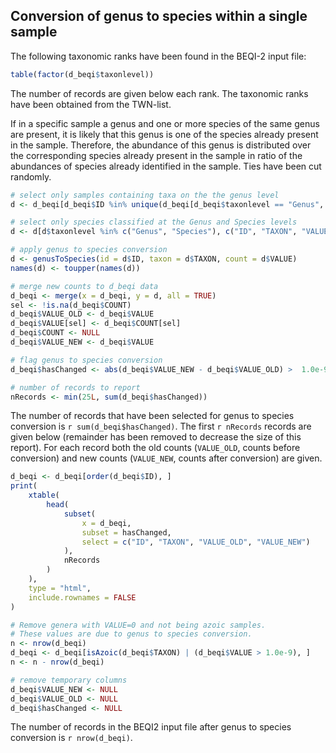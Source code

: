 ## Conversion of genus to species within a single sample

The following taxonomic ranks have been found in the BEQI-2 input file:

```r
table(factor(d_beqi$taxonlevel))
```
The number of records are given below each rank. The taxonomic ranks have been obtained from the TWN-list.

If in a specific sample a genus and one or more species of the same genus are present, it is likely that this genus is one of the species already present in the sample. Therefore, the abundance of this genus is distributed over the corresponding species already present in the sample in ratio of the abundances of species already identified in the sample. Ties have been cut randomly.

```r
# select only samples containing taxa on the the genus level
d <- d_beqi[d_beqi$ID %in% unique(d_beqi[d_beqi$taxonlevel == "Genus", "ID"]), ]

# select only species classified at the Genus and Species levels
d <- d[d$taxonlevel %in% c("Genus", "Species"), c("ID", "TAXON", "VALUE")]

# apply genus to species conversion
d <- genusToSpecies(id = d$ID, taxon = d$TAXON, count = d$VALUE)
names(d) <- toupper(names(d))

# merge new counts to d_beqi data
d_beqi <- merge(x = d_beqi, y = d, all = TRUE)
sel <- !is.na(d_beqi$COUNT)
d_beqi$VALUE_OLD <- d_beqi$VALUE
d_beqi$VALUE[sel] <- d_beqi$COUNT[sel]
d_beqi$COUNT <- NULL
d_beqi$VALUE_NEW <- d_beqi$VALUE

# flag genus to species conversion
d_beqi$hasChanged <- abs(d_beqi$VALUE_NEW - d_beqi$VALUE_OLD) >  1.0e-9

# number of records to report
nRecords <- min(25L, sum(d_beqi$hasChanged))
```
The  number of records that have been selected for genus to species conversion is `r sum(d_beqi$hasChanged)`. The first `r nRecords` records are given below (remainder has been removed to decrease the size of this report). For each record both the old counts (`VALUE_OLD`, counts before conversion) and new counts (`VALUE_NEW`, counts after conversion) are given. 

```r
d_beqi <- d_beqi[order(d_beqi$ID), ]
print(
    xtable(
        head(
            subset(
                x = d_beqi, 
                subset = hasChanged, 
                select = c("ID", "TAXON", "VALUE_OLD", "VALUE_NEW")
            ),
            nRecords
        )
    ), 
    type = "html",
    include.rownames = FALSE
)
```


```r
# Remove genera with VALUE=0 and not being azoic samples. 
# These values are due to genus to species conversion.
n <- nrow(d_beqi)
d_beqi <- d_beqi[isAzoic(d_beqi$TAXON) | (d_beqi$VALUE > 1.0e-9), ]
n <- n - nrow(d_beqi)

# remove temporary columns
d_beqi$VALUE_NEW <- NULL
d_beqi$VALUE_OLD <- NULL
d_beqi$hasChanged <- NULL
```


The number of records in the BEQI2 input file after genus to species conversion is `r nrow(d_beqi)`.